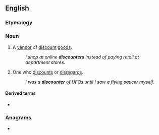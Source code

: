 {{also|Discounter}}
==English==

===Etymology===
{{suffix|en|discount|er}}

===Noun===
{{en-noun}}

# A [[vendor]] of [[discount#Adjective|discount]] [[goods]].
#: ''I shop at online '''discounters''' instead of paying retail at department stores.''
# One who [[discount#Verb|discount]]s or [[disregard]]s.
#: ''I was a '''discounter''' of UFOs until I saw a flying saucer myself.''

====Derived terms====
* {{l|en|bill discounter}}

===Anagrams===
* {{anagrams|en|a=cdeinorstu|introduces|rediscount|reductions}}